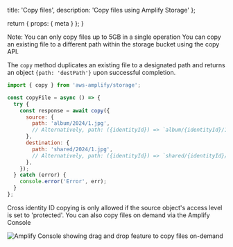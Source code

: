   title: 'Copy files',
  description: 'Copy files using Amplify Storage'
};

  return {
    props: {
      meta
    }
  };
}

<Callout>
Note: You can only copy files up to 5GB in a single operation
</Callout>

<BlockSwitcher>
<Block name="API Usage">
You can copy an existing file to a different path within the storage bucket using the copy API.

The `copy` method duplicates an existing file to a designated path and returns an object `{path: 'destPath'}` upon successful completion.

```javascript
import { copy } from 'aws-amplify/storage';

const copyFile = async () => {
  try {
    const response = await copy({
      source: {
        path: 'album/2024/1.jpg',
        // Alternatively, path: ({identityId}) => `album/{identityId}/1.jpg`
      },
      destination: {
        path: 'shared/2024/1.jpg',
        // Alternatively, path: ({identityId}) => `shared/{identityId}/1.jpg`
      },
    });
  } catch (error) {
    console.error('Error', err);
  }
};
```

<Callout>
Cross identity ID copying is only allowed if the source object's access level is set to 'protected'.
</Callout>
</Block>
<Block name="Amplify Console">
You can also copy files on demand via the Amplify Console

![Amplify Console showing drag and drop feature to copy files on-demand](/images/gen2/storage/copy-to.png)
</Block>
</BlockSwitcher>




